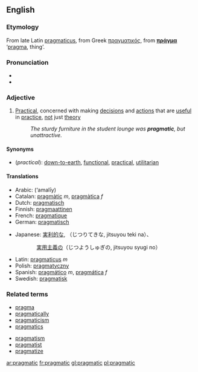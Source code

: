 ==English==

===Etymology===
From late Latin [[pragmaticus]], from Greek [[πραγματικός]], from '''[[πράγμα]]''' ‘[[pragma]], thing’.

===Pronunciation===
*{{IPA|/prægˈmætɪk/}}
*{{audio|en-us-pragmatic.ogg|Audio (US)}}

===Adjective===
{{en-adj}}

#[[Practical]], concerned with making [[decision]]s and [[action]]s that are [[useful]] in [[practice]], [[not]] just [[theory]]
#:''The sturdy furniture in the student lounge was '''pragmatic''', but unattractive.''

====Synonyms====
*(''practical''): [[down-to-earth]], [[functional]], [[practical]], [[utilitarian]]

====Translations====
{{top}}
*Arabic: {{ARchar|[[عملي]]}} (‘amalīy)
*Catalan: [[pragmàtic]] ''m'', [[pragmàtica]] ''f''
*Dutch: [[pragmatisch]]
*Finnish: [[pragmaattinen]]
*French: [[pragmatique]]
*German: [[pragmatisch]]
{{mid}}
*Japanese: [[実利的な]], （じつりてきな, jitsuyou teki na）、<br>
:::[[実用主義の]]（じつようしゅぎの, jitsuyou syugi no）
*Latin: [[pragmaticus]] ''m''
*Polish: [[pragmatyczny]]
*Spanish: [[pragmático]] ''m'', [[pragmática]] ''f''
*Swedish: [[pragmatisk]]
{{bottom}}

===Related terms===
{{top2}}
*[[pragma]]
*[[pragmatically]]
*[[pragmaticism]]
*[[pragmatics]]
{{mid2}}
*[[pragmatism]]
*[[pragmatist]]
*[[pragmatize]]
{{bottom}}

[[ar:pragmatic]]
[[fr:pragmatic]]
[[gl:pragmatic]]
[[pl:pragmatic]]